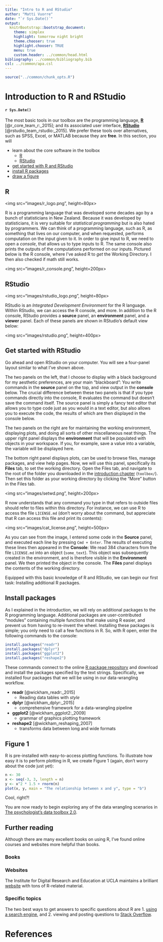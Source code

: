 ```yaml
---
title: "Intro to R and RStudio"
author: "Matti Vuorre"
date: "`r Sys.Date()`"
output:
  knitrBootstrap::bootstrap_document:
    theme: simplex
    highlight: tomorrow night bright
    theme.chooser: true
    highlight.chooser: TRUE
    menu: true
    custom.header: ../common/head.html
bibliography: ../common/bibliography.bib
csl: ../common/apa.csl
---
```


```r
source("../common/chunk_opts.R")
```

# Introduction to R and RStudio
#### `r Sys.Date()`

The most basic tools in our toolbox are the programming language, [__R__](https://www.r-project.org/) [@r_core_team_r:_2015]; and its associated user interface, [__RStudio__](https://www.rstudio.com/) [@rstudio_team_rstudio:_2015]. We prefer these tools over alternatives, such as SPSS, Excel, or MATLAB because they are __free__. In this section, you will

* learn about the core software in the toolbox
    * [R](#R)
    * [RStudio](#RStudio)
* [get started with R and RStudio](#Get_started_with_RStudio)
* [install R packages](#Install_packages)
* [draw a figure](#Figure_1)

## R
<img src="images/r_logo.png", height=80px>

R is a programming language that was developed some decades ago by a bunch of statisticians in New Zealand. Because it was developed by statisticians, it is very suitable for _statistical programming_ but is also hated by programmers. We can think of a programming language, such as R, as something that lives on our computer, and when requested, performs computation on the input given to it. In order to give input to R, we need to open a _console_, that allows us to type inputs to R. The same console also prints the outputs of the computations performed on our inputs. Pictured below is the R console, where I've asked R to _get_ the Working Directory. I then also checked if math still works.

<img src="images/r_console.png", height=200px>

## RStudio
<img src="images/rstudio_logo.png", height=80px>

RStudio is an _Integrated Development Environment_ for the R language. Within RStudio, we can access the R console, and more. In addition to the R console, RStudio provides a __source__ panel, an __environment__ panel, and a __viewer__ panel. Each of these panels are shown in RStudio's default view below:

<img src="images/rstudio.png", height=400px>

## Get started with RStudio

Go ahead and open RStudio on your computer. You will see a four-panel layout similar to what I've shown above. 

The two panels on the left, that I choose to display with a black background for my aesthetic preferences, are your main "blackboard": You write commands in the __source__ panel on the top, and view output in the __console__ below. The crucial difference between these two panels is that if you type commands directly into the console, R evaluates the command but doesn't save the command itself. The source panel is simply a fancy text editor that allows you to type code just as you would in a text editor, but also allows you to execute the code, the results of which are then displayed in the console below.

The two panels on the right are for maintaining the working environment, displaying plots, and doing all sorts of other miscellaneous neat things. The upper right panel displays the __environment__ that will be populated with objects in your workspace. If you, for example, save a value into a variable, the variable will be displayed here.

The bottom right panel displays plots, can be used to browse files, manage packages, and view help pages. Now, we will use this panel, specifically its __Files__ tab, to set the working directory. Open the Files tab, and navigate to the root of the folder you downloaded in the [introduction chapter](../introduction/introduction.html#This_tutorial) (`toolbox/`). Then set this folder as your working directory by clicking the "More" button in the Files tab. 

<img src="images/setwd.png", height=200px>

R now understands that any command you type in that refers to outside files should refer to files within this directory. For instance, we can use R to access the file `LICENSE.md` (don't worry about the command, but appreciate that R can access this file and print its contents):

<img src="images/cat_license.png", height=500px>

As you can see from the image, I entered some code in the __Source__ panel, and executed each line by pressing `Cmd + Enter`. The results of executing these lines then appeared in the __Console__: We read 384 characters from the file `LICENSE.md` into an object (`some_text`). This object was subsequently created in the environment, and is therefore visible in the __Environment__ panel. We then printed the object in the console. The __Files__ panel displays the contents of the working directory.

Equipped with this basic knowledge of R and RStudio, we can begin our first task: Installing additional R packages.

## Install packages

As I explained in the introduction, we will rely on additional packages to the R programming language. Additional packages are user-contributed "modules" containing multiple functions that make using R easier, and prevent us from having to re-invent the wheel. Installing these packages is simple; you only need to call a few functions in R. So, with R open, enter the following commands to the console:

```r
install.packages("readr")
install.packages("dplyr")
install.packages("ggplot2")
install.packages("reshape2")
```

These commands connect to the online [R package repository](https://cran.r-project.org/) and download and install the packages specified by the text strings. Specifically, we installed four packages that we will be using in our data-wrangling workflow.

* __readr__ [@wickham_readr:_2015]
    * Reading data tables with _style_
* __dplyr__ [@wickham_dplyr:_2015]
    * comprehensive framework for a data-wrangling pipeline
* __ggplot2__ [@wickham_ggplot2:_2009]
    * grammar of graphics plotting framework
* __reshape2__ [@wickham_reshaping_2007]
    * transforms data between long and wide formats


## Figure 1

R is pre-installed with easy-to-access plotting functions. To illustrate how easy it is to perform plotting in R, we create Figure 1 (again, don't worry about the code just yet):

```r
n <- 30
x <- seq(-3, 3, length = n)
y <- x^2 * 1.5 + rnorm(n)
plot(x, y, main = "The relationship between x and y", type = "b")
```

Cool, right?!

You are now ready to begin exploring any of the data wrangling scenarios in [The psychologist's data toolbox 2.0](https://github.com/mvuorre/toolbox).

## Further reading

Although there are many excellent books on using R, I've found online courses and websites more helpful than books. 

### Books

### Websites

The Institute for Digital Research and Education at UCLA maintains a brilliant [website](http://www.ats.ucla.edu/stat/r/) with tons of R-related material. 

### Specific topics

The two best ways to get answers to specific questions about R are 1. [using a search engine](http://lmgtfy.com/?q=how+to+use+R), and 2. viewing and posting questions to [Stack Overflow](http://stackoverflow.com/questions/tagged/r).

# References
